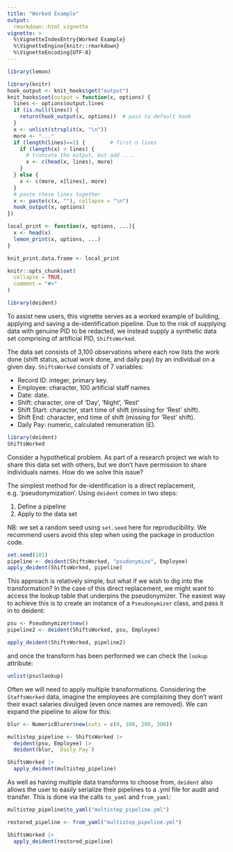 ```yaml
---
title: "Worked Example"
output: 
  rmarkdown::html_vignette
vignette: >
  %\VignetteIndexEntry{Worked Example}
  %\VignetteEngine{knitr::rmarkdown}
  %\VignetteEncoding{UTF-8}
---
```


```r
library(lemon)

library(knitr)
hook_output <- knit_hooks$get("output")
knit_hooks$set(output = function(x, options) {
  lines <- options$output.lines
  if (is.null(lines)) {
    return(hook_output(x, options))  # pass to default hook
  }
  x <- unlist(strsplit(x, "\n"))
  more <- "..."
  if (length(lines)==1) {        # first n lines
    if (length(x) > lines) {
      # truncate the output, but add ....
      x <- c(head(x, lines), more)
    }
  } else {
    x <- c(more, x[lines], more)
  }
  # paste these lines together
  x <- paste(c(x, ""), collapse = "\n")
  hook_output(x, options)
})

local_print <- function(x, options, ...){
  x <- head(x)
  lemon_print(x, options, ...)
}

knit_print.data.frame <- local_print

knitr::opts_chunk$set(
  collapse = TRUE,
  comment = "#>"
)

library(deident)
```

To assist new users, this vignette serves as a worked example of building, applying and saving a de-identification pipeline.  Due to the risk of supplying data with genuine PID to be redacted, we instead supply a synthetic data set comprising of artificial PID, `ShiftsWorked`.

The data set consists of 3,100 observations where each row lists the work done (shift status, actual work done, and daily pay) by an individual on a given day.  `ShiftsWorked` consists of 7 variables:

* Record ID:  integer, primary key.
* Employee: character, 100 artificial staff names
* Date: date.
* Shift: character, one of 'Day', 'Night', 'Rest'
* Shift Start: character, start time of shift (missing for 'Rest' shift).
* Shift End: character, end time of shift (missing for 'Rest' shift).
* Daily Pay: numeric, calculated remuneration (£).

``` r
library(deident)
ShiftsWorked
``` 

Consider a hypothetical problem.  As part of a research project we wish to share this data set with others,  but we don't have permission to share individuals names.  How do we solve this issue?

The simplest method for de-identification is a direct replacement, e.g. 'pseudonymization'.  Using `deident` comes in two steps:

1. Define a pipeline
2. Apply to the data set

NB: we set a random seed using `set.seed` here for reproducibility.  We recommend users avoid this step when using the package in production code.

```r
set.seed(101)
pipeline <- deident(ShiftsWorked, "psudonymize", Employee)
apply_deident(ShiftsWorked, pipeline)
```

This approach is relatively simple, but what if we wish to dig into the transformation?  In the case of this direct replacement, we might want to access the lookup table that underpins the pseudonymizer.  The easiest way to achieve this is to create an instance of a `Pseudonymizer` class, and pass it in to deident: 

```r
psu <- Pseudonymizer$new()
pipeline2 <- deident(ShiftsWorked, psu, Employee)

apply_deident(ShiftsWorked, pipeline2)
```

and once the transform has been performed we can check the `lookup` attribute: 

``` r
unlist(psu$lookup)
```

Often we will need to apply multiple transformations.  Considering the `StaffsWorked` data, imagine the employees are complaining they don't want their exact salaries divulged (even once names are removed).  We can expand the pipeline to allow for this:

``` r
blur <- NumericBlurer$new(cuts = c(0, 100, 200, 300))

multistep_pipeline <- ShiftsWorked |> 
  deident(psu, Employee) |> 
  deident(blur, `Daily Pay`)

ShiftsWorked |> 
  apply_deident(multistep_pipeline)
```

As well as having multiple data transforms to choose from, `deident` also allows the user to easily serialize their pipelines to a .yml file for audit and transfer.  This is done via the calls `to_yaml` and `from_yaml`:

``` r
multistep_pipeline$to_yaml("multistep_pipeline.yml")

restored_pipeline <- from_yaml("multistep_pipeline.yml")

ShiftsWorked |> 
  apply_deident(restored_pipeline)
```

